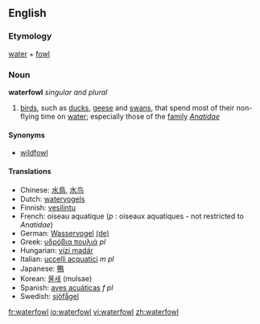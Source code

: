 ==English==

===Etymology===
[[water]] + [[fowl]]

===Noun===
{{wikipedia|wildfowl}}
'''waterfowl''' ''singular and plural''

# [[bird]]s, such as [[duck]]s, [[geese]] and [[swan]]s, that spend most of their non-flying time on [[water]]; especially those of the [[family]] ''[[Anatidae]]''

====Synonyms====
*[[wildfowl]]

====Translations====
{{rfc-level|Translations at L4+ not in L3 POS section (AutoFormat would have corrected level of Synonyms)}}
*Chinese: [[水鳥]], [[水鸟]]
*Dutch: [[watervogels]]
*Finnish: [[vesilintu]]
*French: oiseau aquatique {{m}} (''p'' : oiseaux aquatiques - not restricted to ''Anatidae'')
*German: [[Wasservogel]] {{m}} [[:de:Wasservogel|(de)]]
*Greek: [[υδρόβια πουλιά]] ''pl''
*Hungarian: [[vízi madár]]
*Italian: [[uccelli acquatici]] ''m pl''
*Japanese: [[鴨]]
*Korean: [[물새]] (mulsae)
*Spanish: [[aves acuáticas]] ''f pl''
*Swedish: [[sjöfågel]] {{c}}

[[fr:waterfowl]]
[[io:waterfowl]]
[[vi:waterfowl]]
[[zh:waterfowl]]